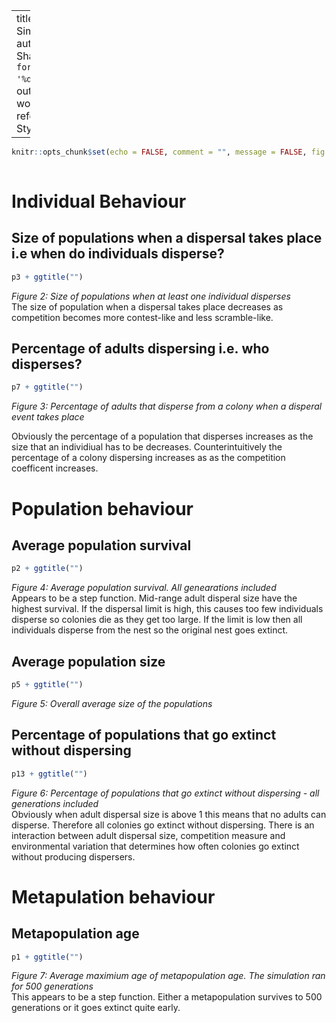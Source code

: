 
---
title: "Dispersal Simulation Results"
author: "Ruth Sharpe"
date: "`r format(Sys.time(), '%d %B, %Y')`"
output:
  word_document:
    reference_docx: StyleReference.docx

---

```{r include = FALSE}
knitr::opts_chunk$set(echo = FALSE, comment = "", message = FALSE, fig.height=18, fig.width=22)
	
```

Individual Behaviour
====================


Size of populations when a dispersal takes place i.e when do individuals disperse?
--------------------



```{r DispersersSizeGraph, warning = FALSE}

p3 + ggtitle("")

```
*Figure 2: Size of populations when at least one individual disperses*  
The size of population when a dispersal takes place decreases as competition
becomes more contest-like and less scramble-like.


Percentage of adults dispersing i.e. who disperses?
--------------------



```{r PercentageAdsDispersing, warning = FALSE}

p7 + ggtitle("")

```
*Figure 3: Percentage of adults that disperse from a colony when a disperal event takes place*  
  
Obviously the percentage of a population that disperses increases as the size
that an individiual has to be decreases. Counterintuitively the percentage of a
colony dispersing increases as as the competition coefficent increases.


Population behaviour
====================


Average population survival
--------------------

```{r PopulationSurvivalGraph, warning = FALSE}

p2 + ggtitle("")

```
*Figure 4: Average population survival. All genearations included*   
Appears to be a step function. Mid-range adult disperal size have the highest survival. If the dispersal limit
is high, this causes too few individuals disperse so colonies die as
they get too large. If the limit is low then all individuals disperse from the
nest so the original nest goes extinct.

Average population size
--------------------

```{r PopulationSizeGraph, warning = FALSE}

p5 + ggtitle("")

```
*Figure 5: Overall average size of the populations*  


Percentage of populations that go extinct without dispersing
--------------------

```{r ExtinctionWithoutDispersalGraph, warning = FALSE}

p13 + ggtitle("")

```
*Figure 6: Percentage of populations that go extinct without dispersing - all generations included*  
Obviously when adult dispersal size is above 1 this means that no adults can disperse. Therefore all colonies go extinct without dispersing. There is an interaction between adult dispersal size, 
competition measure and environmental variation that determines how often colonies go extinct without producing dispersers. 

Metapulation behaviour
====================


Metapopulation age
--------------------

```{r MetapopulationAgeGraph, warning = FALSE}

p1 + ggtitle("")

```
*Figure 7: Average maximium age of metapopulation age. The simulation ran for 500 generations*  
This appears to be a step function. Either a metapopulation survives to 500 generations or it goes extinct quite early.

